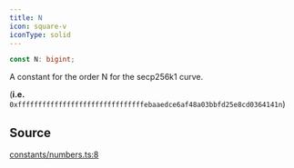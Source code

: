 ```yaml
---
title: N
icon: square-v
iconType: solid
---
```


```ts
const N: bigint;
```

A constant for the order N for the secp256k1 curve.

(**i.e.** `0xfffffffffffffffffffffffffffffffebaaedce6af48a03bbfd25e8cd0364141n`)

## Source

[constants/numbers.ts:8](https://github.com/dominant-strategies/quais.js/blob/3e0bc639f0587f5e9dbc52c61531fd8e0fc224e4/src/constants/numbers.ts#L8)
